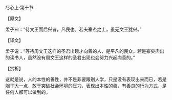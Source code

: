 

尽心上·第十节

【原文】

孟子曰：“待文王而后兴者，凡民也。若夫豪杰之士，虽无文王犹兴。”

【译文】

孟子说：“等待周文王这样的圣君出现才向善的人，是平凡的民众。若是豪爽杰出的读书人，虽然没有周文王这样的圣君出现也会努力兴起向善的。”

【赏析】

这就是说，人的本性的善性，并不是非要跟别人学，只是没有表现出来而已，若是胆子大一点，敢于突破社会环境的压力，表现出本性的善，有善良的行为方式，是任何人都可以做到的。

